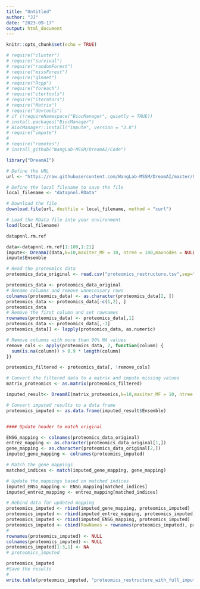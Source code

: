 ```yaml
---
title: "Untitled"
author: "JJ"
date: "2023-09-17"
output: html_document
---
```


```r
knitr::opts_chunk$set(echo = TRUE)

# require("cluster")
# require("survival")
# require("randomForest")
# require("missForest")
# require("glmnet")
# require("Rcpp")
# require("foreach")
# require("itertools")
# require("iterators")
# require("Matrix")
# require("devtools")
# if (!requireNamespace("BiocManager", quietly = TRUE))
# install.packages("BiocManager")
# BiocManager::install("impute", version = "3.8")
# require("impute")
# 
# require("remotes")
# install_github("WangLab-MSSM/DreamAI/Code")

library("DreamAI")

```


```r

# Define the URL
url <- "https://raw.githubusercontent.com/WangLab-MSSM/DreamAI/master/Code/data/datapnnl.RData"

# Define the local filename to save the file
local_filename <- "datapnnl.RData"

# Download the file
download.file(url, destfile = local_filename, method = "curl")

# Load the RData file into your environment
load(local_filename)

datapnnl.rm.ref

data<-datapnnl.rm.ref[1:100,1:21]
impute<- DreamAI(data,k=10,maxiter_MF = 10, ntree = 100,maxnodes = NULL,maxiter_ADMIN=30,tol=10^(-2),gamma_ADMIN=NA,gamma=50,CV=FALSE,fillmethod="row_mean",maxiter_RegImpute=10,conv_nrmse = 1e-6,iter_SpectroFM=40, method = c("KNN", "MissForest", "ADMIN", "Birnn", "SpectroFM", "RegImpute"),out="Ensemble")
impute$Ensemble

```


```r
# Read the proteomics data
proteomics_data_original <- read.csv("proteomics_restructure.tsv",sep="\t")

proteomics_data <- proteomics_data_original
# Rename columns and remove unnecessary rows
colnames(proteomics_data) <- as.character(proteomics_data[2, ])
proteomics_data <- proteomics_data[-c(1,2), ]
proteomics_data
# Remove the first column and set rownames
rownames(proteomics_data) <- proteomics_data[,1]
proteomics_data <- proteomics_data[,-1]
proteomics_data[] <- lapply(proteomics_data, as.numeric)

# Remove columns with more than 90% NA values
remove_cols <- apply(proteomics_data, 2, function(column) {
  sum(is.na(column)) > 0.9 * length(column)
})

proteomics_filtered <- proteomics_data[, !remove_cols]

# Convert the filtered data to a matrix and impute missing values
matrix_proteomics <- as.matrix(proteomics_filtered)

imputed_result<- DreamAI(matrix_proteomics,k=10,maxiter_MF = 10, ntree = 100,maxnodes = NULL,maxiter_ADMIN=30,tol=10^(-2),gamma_ADMIN=NA,gamma=50,CV=FALSE,fillmethod="row_mean",maxiter_RegImpute=10,conv_nrmse = 1e-6,iter_SpectroFM=40, method = c("KNN", "MissForest", "ADMIN", "Birnn", "SpectroFM", "RegImpute"),out="Ensemble")

# Convert imputed results to a data frame
proteomics_imputed <- as.data.frame(imputed_result$Ensemble)


#### Update header to match original

ENSG_mapping <- colnames(proteomics_data_original)
entrez_mapping <- as.character(proteomics_data_original[1,])
gene_mapping <- as.character(proteomics_data_original[2,])
imputed_gene_mapping <- colnames(proteomics_imputed)

# Match the gene mappings
matched_indices <- match(imputed_gene_mapping, gene_mapping)

# Update the mappings based on matched indices
imputed_ENSG_mapping <- ENSG_mapping[matched_indices]
imputed_entrez_mapping <- entrez_mapping[matched_indices]

# Rebind data for updated mapping
proteomics_imputed <- rbind(imputed_gene_mapping, proteomics_imputed)
proteomics_imputed <- rbind(imputed_entrez_mapping, proteomics_imputed)
proteomics_imputed <- rbind(imputed_ENSG_mapping, proteomics_imputed)
proteomics_imputed <- cbind(RowNames = rownames(proteomics_imputed), proteomics_imputed)
# 
rownames(proteomics_imputed) <- NULL
colnames(proteomics_imputed) <- NULL
proteomics_imputed[1:3,1] <- NA
# proteomics_imputed

proteomics_imputed
#Save the results
# 
write.table(proteomics_imputed, "proteomics_restructure_with_full_impute.tsv",sep="\t",row.names = FALSE,col.names = FALSE,na = "",quote = FALSE)



```




